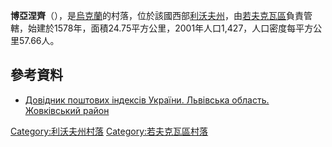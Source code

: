 {{coord|50|10|1|N|24|6|9|E|scale:100000|display=title}}

'''博亞涅齊'''（{{lang-uk|Боянець}}），是[[烏克蘭|烏克蘭]]的村落，位於該國西部[[利沃夫州|利沃夫州]]，由[[若夫克瓦區|若夫克瓦區]]負責管轄，始建於1578年，面積24.75平方公里，2001年人口1,427，人口密度每平方公里57.66人。

==參考資料==
*[http://www.uaidx.com/13/280/index Довідник поштових індексів України. Львівська область. Жовківський район]{{Wayback|url=http://www.uaidx.com/13/280/index |date=20161003171007 }}

{{DEFAULTSORT:Боянець}}
[[Category:利沃夫州村落|Category:利沃夫州村落]]
[[Category:若夫克瓦區村落|Category:若夫克瓦區村落]]


{{Lviv-geo-stub}}
